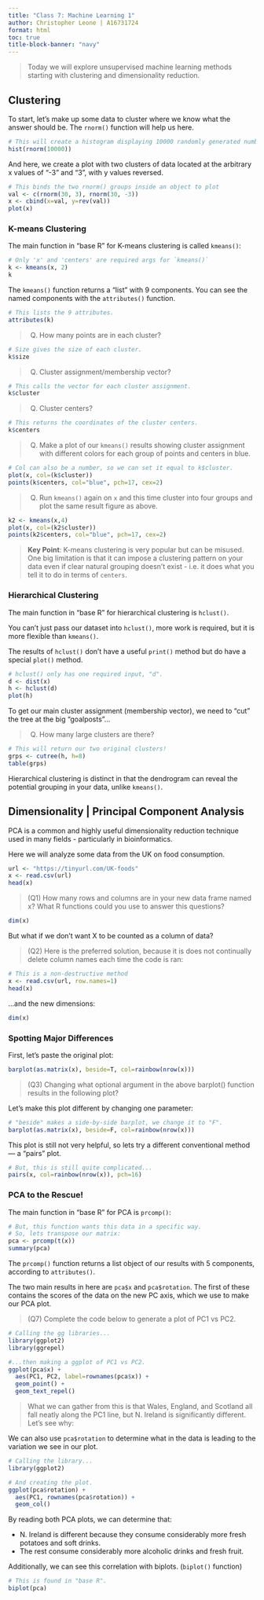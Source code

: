```yaml
---
title: "Class 7: Machine Learning 1"
author: Christopher Leone | A16731724
format: html
toc: true
title-block-banner: "navy"
---
```


> Today we will explore unsupervised machine learning methods starting with clustering and dimensionality reduction.

## Clustering

To start, let's make up some data to cluster where we know what the answer should be. The `rnorm()` function will help us here.

```r
# This will create a histogram displaying 10000 randomly generated numbers.
hist(rnorm(10000))
```

And here, we create a plot with two clusters of data located at the arbitrary x values of "-3" and "3", with y values reversed.

```r
# This binds the two rnorm() groups inside an object to plot
val <- c(rnorm(30, 3), rnorm(30, -3))
x <- cbind(x=val, y=rev(val))
plot(x)
```

### K-means Clustering

The main function in "base R" for K-means clustering is called `kmeans()`:

```r
# Only 'x' and 'centers' are required args for `kmeans()`
k <- kmeans(x, 2)
k
```

The `kmeans()` function returns a "list" with 9 components. You can see the named components with the `attributes()` function.

```r
# This lists the 9 attributes.
attributes(k)
```

> (Q) How many points are in each cluster?

```r
# Size gives the size of each cluster.
k$size
```
> (Q) Cluster assignment/membership vector?

```r
# This calls the vector for each cluster assignment.
k$cluster
```

> (Q) Cluster centers?

```r
# This returns the coordinates of the cluster centers.
k$centers
```

> (Q) Make a plot of our `kmeans()` results showing cluster assignment with different colors for each group of points and centers in blue.

```r
# Col can also be a number, so we can set it equal to k$cluster.
plot(x, col=(k$cluster))
points(k$centers, col="blue", pch=17, cex=2)
```

> (Q) Run `kmeans()` again on `x` and this time cluster into four groups and plot the same result figure as above.

```r
k2 <- kmeans(x,4)
plot(x, col=(k2$cluster))
points(k2$centers, col="blue", pch=17, cex=2)
```

> **Key Point**: K-means clustering is very popular but can be misused. One big limitation is that it can impose a clustering pattern on your data even if clear natural grouping doesn't exist - i.e. it does what you tell it to do in terms of `centers`.

### Hierarchical Clustering

The main function in "base R" for hierarchical clustering is `hclust()`.

You can't just pass our dataset into `hclust()`, more work is required, but it is more flexible than `kmeans()`.

The results of `hclust()` don't have a useful `print()` method but do have a special `plot()` method.

```r
# hclust() only has one required input, "d".
d <- dist(x)
h <- hclust(d)
plot(h)
```
To get our main cluster assignment (membership vector), we need to "cut" the tree at the big "goalposts"...

> (Q) How many large clusters are there?

```r
# This will return our two original clusters!
grps <- cutree(h, h=8)
table(grps)
```
Hierarchical clustering is distinct in that the dendrogram can reveal the potential grouping in your data, unlike `kmeans()`.

## Dimensionality | Principal Component Analysis

PCA is a common and highly useful dimensionality reduction technique used in many fields - particularly in bioinformatics.

Here we will analyze some data from the UK on food consumption.

```r
url <- "https://tinyurl.com/UK-foods"
x <- read.csv(url)
head(x)
```

> (Q1) How many rows and columns are in your new data frame named x? What R functions could you use to answer this questions?

```r
dim(x)
```

But what if we don't want X to be counted as a column of data? 

> (Q2) Here is the preferred solution, because it is does not continually delete column names each time the code is ran:

```r
# This is a non-destructive method
x <- read.csv(url, row.names=1)
head(x)
```

...and the new dimensions:

```r
dim(x)
```

### Spotting Major Differences

First, let's paste the original plot:

```r
barplot(as.matrix(x), beside=T, col=rainbow(nrow(x)))
```

> (Q3) Changing what optional argument in the above barplot() function results in the following plot?

Let's make this plot different by changing one parameter:

```r
# "beside" makes a side-by-side barplot, we change it to "F".
barplot(as.matrix(x), beside=F, col=rainbow(nrow(x)))
```

This plot is still not very helpful, so lets try a different conventional method — a "pairs" plot.

```r
# But, this is still quite complicated...
pairs(x, col=rainbow(nrow(x)), pch=16)
```

### PCA to the Rescue!

The main function in "base R" for PCA is `prcomp()`:

```r
# But, this function wants this data in a specific way.
# So, lets transpose our matrix:
pca <- prcomp(t(x))
summary(pca)
```

The `prcomp()` function returns a list object of our results with 5 components, according to `attributes()`.

The two main results in here are `pca$x` and `pca$rotation`. The first of these contains the scores of the data on the new PC axis, which we use to make our PCA plot.

> (Q7) Complete the code below to generate a plot of PC1 vs PC2. 

```r
# Calling the gg libraries...
library(ggplot2)
library(ggrepel)

#...then making a ggplot of PC1 vs PC2.
ggplot(pca$x) +
  aes(PC1, PC2, label=rownames(pca$x)) +
  geom_point() +
  geom_text_repel()
```

> What we can gather from this is that Wales, England, and Scotland all fall neatly along the PC1 line, but N. Ireland is significantly different. Let's see why:

We can also use `pca$rotation` to determine what in the data is leading to the variation we see in our plot.

```r
# Calling the library...
library(ggplot2)

# And creating the plot.
ggplot(pca$rotation) +
  aes(PC1, rownames(pca$rotation)) +
  geom_col()
```

By reading both PCA plots, we can determine that:

- N. Ireland is different because they consume considerably more fresh potatoes and soft drinks.
- The rest consume considerably more alcoholic drinks and fresh fruit.

Additionally, we can see this correlation with biplots. (`biplot()` function)

```r
# This is found in "base R".
biplot(pca)
```

